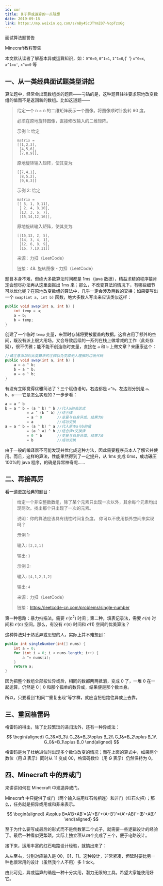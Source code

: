 ```yaml
---
id: xor
title: 关于异或运算的一点随想
date: 2019-09-18
link: https://mp.weixin.qq.com/s/nBy4ScJTYmZ07-VopTzxGg
---
```



<DocMetadataBanner frontMatter={frontMatter} />

<p style={{ color: 'orange' }}>面试算法题警告</p>
<p style={{ color: 'orange' }}>Minecraft教程警告</p>
<p style={{ color: 'orange' }}>
  本文默认读者了解基本异或运算知识，如：<code>0^0=0</code>, <code>0^1=1</code>, <code>1^1=0</code>,{' '}
  <code>x^0=x</code>, <code>x^1=x'</code>, <code>x^x=0</code> 等
</p>

## 一、从一类经典面试题类型讲起

算法题中，经常会出现数组类的题目——刁钻的是，这种题目往往要求原地改变数组的值而不是返回新的数组。比如这道题——

> 给定一个 n × n 的二维矩阵表示一个图像。将图像顺时针旋转 90 度。
>
> 必须在原地旋转图像，直接修改输入的二维矩阵。
>
> 示例 1: 给定
>
> ```text
> matrix =
> [[1,2,3],
>  [4,5,6],
>  [7,8,9]],
> ```
>
> 原地旋转输入矩阵，使其变为:
>
> ```text
> [[7,4,1],
>  [8,5,2],
>  [9,6,3]]
> ```
>
> 示例 2: 给定
>
> ```text
> matrix =
> [[ 5, 1, 9,11],
>  [ 2, 4, 8,10],
>  [13, 3, 6, 7],
>  [15,14,12,16]],
> ```
>
> 原地旋转输入矩阵，使其变为:
>
> ```text
> [[15,13, 2, 5],
>  [14, 3, 4, 1],
>  [12, 6, 8, 9],
>  [16, 7,10,11]]
> ```
>
> 来源：力扣（LeetCode）
>
> 链接：48. 旋转图像 - 力扣（LeetCode）

题目本身不难，但绝大多数算法时间都是 1ms（java 数据），精益求精的程序猿肯定会想尽办法再从这里面抠出 1ms 来；那么，不改变算法的情况下，有哪些细节可以优化呢？在原地改变数组的算法中，几乎一定会涉及两数的交换；如果要写出一个 `swap(int a, int b)` 函数，绝大多数人写出来应该类似这样：

```java
public void swap(int a, int b) {
    int temp = a;
    a = b;
    b = temp;
}
```

创建了一个临时 `temp` 变量，来暂时存储将要被覆盖的数据。这样占用了额外的空间，既没有派上很大用场，又会导致后续的一系列在栈上做增减的工作（此处存疑），很不优雅；能不能不创造临时变量，直接在 `a` 和 `b` 上做文章？来康康这个：

```java
//请注意添加对此类算法的注释以免变成无人理解的垃圾代码
public void swap(int a, int b) {
    a = a ^ b;
    b = a ^ b;
    a = a ^ b;
}
```

有没有立即觉得优雅简洁了？三个赋值语句，右边都是 `a^b`，左边则分别是 `a`、`b`、`a`——它是怎么实现的？一步步看：

```java
a = a ^ b
b = a ^ b = (a ^ b) ^ b //代入a的表达式
          = a ^ (b ^ b) //结合律
          = a ^ 0       //变量与自身异或，结果为0
          = a           //成功交换
a = a ^ b = (a ^ b) ^ a //代入原本a与b的值
          = (a ^ a) ^ b //结合律+交换律
          = 0 ^ b       //变量与自身异或，结果为0
          = b           //成功交换
```

由于一般的编译器不可能发现并优化成这种方法，因此需要程序员本人了解它并使用。而且，这样的算法，性能果然得到了一定提升，从 1ms 变成 0ms，成功碾压 100%的 java 程序，的确是异常神奇呢……

## 二、再接再厉

看一道更加经典的题目：

> 给定一个非空整数数组，除了某个元素只出现一次以外，其余每个元素均出现两次。找出那个只出现了一次的元素。
>
> 说明：你的算法应该具有线性时间复杂度。 你可以不使用额外空间来实现吗？
>
> 示例 1:
>
> 输入: `[2,2,1]`
>
> 输出: `1`
>
> 示例 2:
>
> 输入: `[4,1,2,1,2]`
>
> 输出: `4`
>
> 来源：力扣（LeetCode）
>
> 链接：https://leetcode-cn.com/problems/single-number

第一种思路：暴力扫描法，需要 $\mathcal{O}(n^2)$ 时间；第二种，填表记录法，需要 $\mathcal{O}(n)$ 时间和 $\mathcal{O}(n)$ 空间。那么，有没有 $\mathcal{O}(n)$ 时间和 $\mathcal{O}(1)$ 空间的优美算法？

这种算法对于熟悉异或思想的人，实际上并不难想到：

```java
public int singleNumber(int[] nums) {
    int a = 0;
    for (int i = 0; i < nums.length; i++) {
        a ^= nums[i];
    }
    return a;
}
```

因为把整个数组全部按位异或后，相同的数都两两抵消，变成 0 了，一堆 0 在一起运算，仍然是 0；0 和那个孤单的数异或，结果便是那个数本身。

所以，只要看到“相同”“重复出现”等字样，就应当把思路往异或上去靠。

## 三、重回格雷码

格雷码的得出，除了比较繁琐的递归法外，还有一种异或法：

$$
\begin{aligned}
G_3&=B_3\\
G_2&=B_3\oplus B_2\\
G_1&=B_2\oplus B_1\\
G_0&=B_1\oplus B_0
\end{aligned}
$$

格雷码是为了杜绝进位时出现多个数位改变的情况；而在上面的算式中，如果两个数位（用 $B$ 表示）同时从 11 变成 00，格雷码数位（用 $G$ 表示）仍然保持为 0。

## 四、Minecraft 中的异或门

来讲讲如何在 Minecraft 中建造异或门。

Minecraft 中只提供了或门（两个输入端用红石线相连）和非门（红石火把）；那么，任务就是把异或用或和非来表示。

$$
\begin{aligned}
A\oplus B=A'B+AB'=(A'+B)'+(A+B')'=(A'+AB)'+(B'+AB)'
\end{aligned}
$$

至于为什么要写成最后的形式而不是倒数第二个式子，就需要一些逻辑设计的经验了。最后一种看似更繁琐，实际上独立项从四个变成了三个，便于电路设计。

接下来，运用丰富的红石电路设计经验，就搞出来了：

<Figure src="/zh-Hans/img/./docs/Technology/xor/JGibibkelET6ickicicmsMd0DBoeWH4UjqXpE9cQke2iaoOHl6G11EPeDNCFFKe8JBicQTLShTYQeseTjib8YgymQHMI8g.jpeg"></Figure>

从左至右，分别对应输入是 00，01，11。这种设计，非常紧凑，但延时要比另一种也很常用的设计（虽然我个人不用）多 1 tick。

由此可见，异或运算的确是一种十分实用，潜力无限的工具。希望大家能使用好它。
